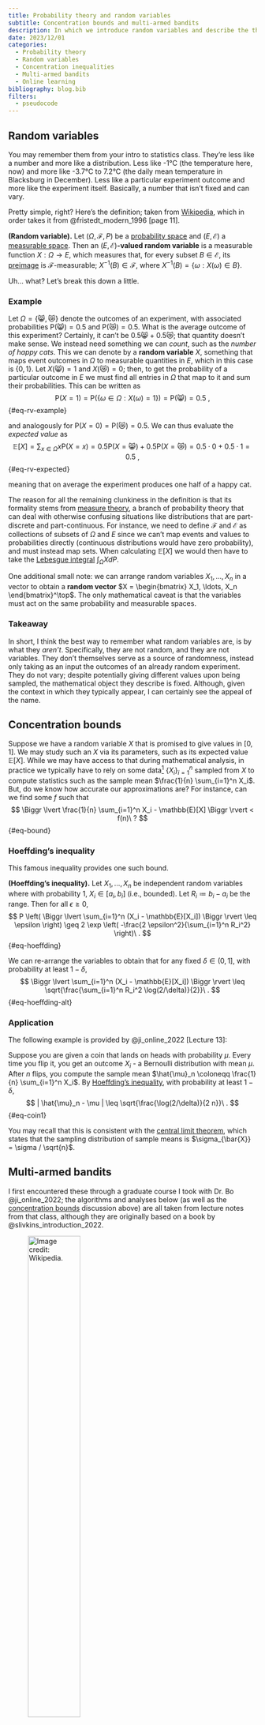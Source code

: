 ```yaml
---
title: Probability theory and random variables
subtitle: Concentration bounds and multi-armed bandits
description: In which we introduce random variables and describe the theory behind bounding them via concentration inequalities. We then introduce several multi-armed bandit algorithms to see how such inequalities may be used to evaluate their performance.
date: 2023/12/01
categories:
  - Probability theory
  - Random variables
  - Concentration inequalities
  - Multi-armed bandits
  - Online learning
bibliography: blog.bib
filters:
  - pseudocode
---
```

<!-- Describe the probability theory and random variables. -->


## Random variables

You may remember them from your intro to statistics class.
They're less like a number and more like a distribution.
Less like -1°C (the temperature here, now) and more like -3.7°C to 7.2°C (the daily mean temperature in Blacksburg in December).
Less like a particular experiment outcome and more like the experiment itself.
Basically, a number that isn't fixed and can vary.

Pretty simple, right?
Here's the definition; taken from [Wikipedia](https://en.wikipedia.org/wiki/Random_variable#Measure-theoretic_definition), which in order takes it from @fristedt_modern_1996 [page 11].

::: {#def-rv}
**(Random variable).**
Let $(\Omega, \mathcal{F}, P)$ be a [probability space](https://en.wikipedia.org/wiki/Probability_space) and $(E, \mathcal{E})$ a [measurable space](https://en.wikipedia.org/wiki/Measurable_space).
Then an $(E, \mathcal{E})$**-valued random variable** is a measurable function $X : \Omega \to E$, which measures that, for every subset $B \in \mathcal{E}$, its [preimage](https://en.wikipedia.org/wiki/Preimage) is $\mathcal{F}$-measurable; $X^{-1}(B) \in \mathcal{F}$, where $X^{-1}(B) = \{\omega : X(\omega) \in B\}$.
:::

Uh... what?
Let's break this down a little.

### Example

Let $\Omega = \{😸,😿\}$ denote the outcomes of an experiment, with associated probabilities $\mathrm{P}(😸) = 0.5$ and $\mathrm{P}(😿) = 0.5$.
What is the average outcome of this experiment?
Certainly, it can't be $0.5😸 + 0.5😿$; that quantity doesn't make sense.
We instead need something we can *count*, such as the *number of happy cats*.
This we can denote by a **random variable** $X$, something that maps event outcomes in $\Omega$ to measurable quantities in $E$, which in this case is $\{0, 1\}$.
Let $X(😸) = 1$ and $X(😿) = 0$; then, to get the probability of a particular outcome in $E$ we must find all entries in $\Omega$ that map to it and sum their probabilities.
This can be written as
$$
\mathrm{P}(X = 1) = \mathrm{P}(\{ \omega \in \Omega : X(\omega) = 1 \}) = \mathrm{P}(😸) = 0.5\ ,
$$ {#eq-rv-example}

and analogously for $\mathrm{P}(X = 0) = \mathrm{P}(😿) = 0.5$.
We can thus evaluate the *expected value* as
$$
\mathbb{E}[X] = \sum_{x \in \Omega} x \mathrm{P}(X = x) = 0.5 \mathrm{P}(X = 😸) + 0.5 \mathrm{P}(X = 😿) = 0.5 \cdot 0 + 0.5 \cdot 1 = 0.5\ ,
$$ {#eq-rv-expected}

meaning that on average the experiment produces one half of a happy cat.

The reason for all the remaining clunkiness in the definition is that its formality stems from [measure theory](https://en.wikipedia.org/wiki/Measure_(mathematics)), a branch of probability theory that can deal with otherwise confusing situations like distributions that are part-discrete and part-continuous.
For instance, we need to define $\mathcal{F}$ and $\mathcal{E}$ as collections of subsets of $\Omega$ and $E$ since we can't map events and values to probabilities directly (continuous distributions would have zero probability), and must instead map sets.
When calculating $\mathbb{E}[X]$ we would then have to take the [Lebesgue integral](https://en.wikipedia.org/wiki/Lebesgue_integration) $\int_\Omega X dP$.

One additional small note: we can arrange random variables $X_1, \ldots, X_n$ in a vector to obtain a **random vector** $X = \begin{bmatrix} X_1, \ldots, X_n \end{bmatrix}^\top$.
The only mathematical caveat is that the variables must act on the same probability and measurable spaces.

### Takeaway

In short, I think the best way to remember what random variables are, is by what they *aren't*.
Specifically, they are not random, and they are not variables.
They don't themselves serve as a source of randomness, instead only taking as an input the outcomes of an already random experiment.
They do not vary; despite potentially giving different values upon being sampled, the mathematical object they describe is fixed.
Although, given the context in which they typically appear, I can certainly see the appeal of the name.


## Concentration bounds

Suppose we have a random variable $X$ that is promised to give values in $[0,1]$.
We may study such an $X$ via its parameters, such as its expected value $\mathbb{E}[X]$.
While we may have access to that during mathematical analysis, in practice we typically have to rely on some data[^rv] $\{X_i\}_{i=1}^n$ sampled from $X$ to compute statistics such as the sample mean $\frac{1}{n} \sum_{i=1}^n X_i$.
But, do we know how accurate our approximations are?
For instance, can we find some $f$ such that
$$
\Biggr \lvert \frac{1}{n} \sum_{i=1}^n X_i - \mathbb{E}[X] \Biggr \rvert < f(n)\ ?
$$ {#eq-bound}

[^rv]: These $X_i$ can either be thought of as fixed values or i.i.d. random variables. In coming examples, we will use the latter.

### Hoeffding's inequality

This famous inequality provides one such bound.

::: {#thm-hoeffding}
**(Hoeffding's inequality).**
Let $X_1, \ldots, X_n$ be independent random variables where with probability $1$, $X_i \in [a_i, b_i]$ (i.e., bounded).
Let $R_i \coloneqq b_i - a_i$ be the range.
Then for all $\epsilon \geq 0$,
$$
P \left( \Biggr \lvert \sum_{i=1}^n (X_i - \mathbb{E}[X_i]) \Biggr \rvert \leq \epsilon \right) \geq 2 \exp \left( -\frac{2 \epsilon^2}{\sum_{i=1}^n R_i^2} \right)\ .
$$ {#eq-hoeffding}
:::

We can re-arrange the variables to obtain that for any fixed $\delta \in (0, 1]$, with probability at least $1 - \delta$,
$$
\Biggr \lvert \sum_{i=1}^n (X_i - \mathbb{E}[X_i]) \Biggr \rvert \leq \sqrt{\frac{\sum_{i=1}^n R_i^2 \log(2/\delta)}{2}}\ .
$$ {#eq-hoeffding-alt}

### Application

The following example is provided by @ji_online_2022 [Lecture 13]:

Suppose you are given a coin that lands on heads with probability $\mu$.
Every time you flip it, you get an outcome $X_i$ - a Bernoulli distribution with mean $\mu$.
After $n$ flips, you compute the sample mean $\hat{\mu}_n \coloneqq \frac{1}{n} \sum_{i=1}^n X_i$.
By [Hoeffding's inequality](#thm-hoeffding), with probability at least $1-\delta$,
$$
| \hat{\mu}_n - \mu | \leq \sqrt{\frac{\log(2/\delta)}{2 n}}\ .
$$ {#eq-coin1}

You may recall that this is consistent with the [central limit theorem](https://en.wikipedia.org/wiki/Central_limit_theorem), which states that the sampling distribution of sample means is $\sigma_{\bar{X}} = \sigma / \sqrt{n}$.


## Multi-armed bandits

I first encountered these through a graduate course I took with Dr. Bo @ji_online_2022; the algorithms and analyses below (as well as the [concentration bounds](#concentration-bounds) discussion above) are all taken from lecture notes from that class, although they are originally based on a book by @slivkins_introduction_2022.

![Image credit: [Wikipedia](https://en.wikipedia.org/wiki/Multi-armed_bandit).](https://upload.wikimedia.org/wikipedia/commons/8/82/Las_Vegas_slot_machines.jpg){width=50%}

The image above shows a row of slot machines.
They are otherwise known as one-armed bandits, as they steal money from you and have one arm you must pull to spin the wheel (although in the ones seen above it seems to have been replaced by buttons).

Generalizing a bit, let's imagine that we instead have $K$ such arms.
Maybe they belong to the same, now much more tricky bandit.
Or, maybe they model the possibility of playing different games in the same casino.
In any case, at every time point $t$ we must choose one such action $a_t \in [K]$ to play, only learning information about its underlying distribution through the rewards we receive.

There are various possible types of the bandit setting, but here we will only consider **stochastic** (as opposed to adversarial) losses and **multi-armed** (as opposed to linear or Gaussian process) bandits.

```pseudocode
#| label: alg-mab
#| html-indent-size: "1.8em"
#| html-comment-delimiter: "//"
#| html-line-number: true
#| html-no-end: false
#| pdf-placement: "htb!"
#| pdf-line-&number: true

\begin{algorithm}
\caption{Stochastic MAB (Framework)}
\begin{algorithmic}
\Require{$K$ and $T$ (both known), unknown reward distributions $\mathcal{D}_a$.}
\For{$t = 1, 2, \ldots$}
  \State Choose an action $a_t \in [K]$.
  \State Suffer loss $z_t[a_t]$ and also only observe $z_t[a_t]$.
\EndFor
\end{algorithmic}
\end{algorithm}
```

Here, $z_t$ is a random vector sampled from the unknown distributions, i.e., $z_t[a] \sim \mathcal{D}_a$.
The defining feature separating this problem from Online Convex Optimization is being only provided one value $z_t[a_t]$ corresponding to the played arm $a_t$, a.k.a., **bandit feedback**.

Our goal in this setting is to design an algorithm fitting this framework that minimizes the following quantity, known as regret
$$
\mathcal{R}_T = \sum_{t=1}^T z_t[a_t] - \min_i \sum_{t=1}^T z_t[i]\ .
$$ {#eq-regret}

Such a definition makes regret a useful metric in many situations, even when experiencing persistent penalties or unreasonable adversaries.
In particular, it evaluates performance against the best possible fixed action in hindsight - a value that will compensate for the above scenarios.
Note that the definition given in @eq-regret makes $\mathcal{R}_T$ a [random variable](#random-variables), meaning that in practice we aim to bound $\mathbb{E}[\mathcal{R}_T]$, the expected regret.[^pseudo]

[^pseudo]: In practice, it often ends up more convenient to bound the *pseudo-regret* $\bar{\mathcal{R}}_T$, which swaps the order of $\mathbb{E}$ and $\min$, turning it into a $\max$.
By Jensen's inequality, $\mathbb{E}[\mathcal{R}_T] \geq \bar{\mathcal{R}}_T$.

We may use the terms loss and reward interchangeably, as they can be thought of as negatives of each other.
This is again owed to the definition of regret in @eq-regret, by which minimizing losses is the same as maximizing rewards.

### Explore-then-exploit

A central issue in the multi-armed bandit problem is that of **exploration versus exploitation** - whether to prioritize investigating the yet unknown, or to take advantage of information already learned.
It is not a coincidence this problem appears both here and in **reinforcement learning** - both fall within the realm of **online learning** (when decisions and information are processed sequentially), the only thing separating them is the addition of states.

We start with a simple algorithm that does the two stages separately [@ji_online_2022, Lecture 14].
```pseudocode
#| label: alg-explore-exploit
#| html-indent-size: "1.8em"
#| html-comment-delimiter: "//"
#| html-line-number: true
#| html-no-end: false
#| pdf-placement: "htb!"
#| pdf-line-&number: true

\begin{algorithm}
\caption{Explore-then-exploit}
\begin{algorithmic}
\Require{$K$ and $T$ (both known), unknown reward distributions $\mathcal{D}_a$.}
\For{$t = 1, 2, \ldots$}
  \State Explore phase: try each arm $N$ times.
  \State Exploit phase: determine $\tilde{a}$ with the highest average reward; then play $\tilde{a}$ in all remaining rounds.
\EndFor
\end{algorithmic}
\end{algorithm}
```

We wish to bound the probability of getting good approximations on all arms, which we start by bounding each arm individually.
That is, we want to bound the deviation of its true mean $\mu(a)$ from its approximation $\hat{\mu}(a)$ after that arm has been pulled $N$ times.
Let $\beta_N = \sqrt{\frac{2 \log T}{N}}$, by [Hoeffding's inequality](#thm-hoeffding),
$$
\mathrm{P}(|\hat{\mu}(a) - \mu(a)| \leq \beta_N) \geq 1 - 2 / T^4\ .
$$ {#eq-exp-arm}

We define a *good event* $\mathcal{E}$ as the above being true for all arms, meaning that by the union bound
$$
\mathrm{P}(\mathcal{E}) = 1 - \mathrm{P}(\bar{\mathcal{E}}) \geq
1 - \sum_{a=1}^K \mathrm{P}(|\bar{\mu}(a) - \mu(a)| \geq \beta_N) \geq 1 - 2 K / T^4\ .
$$ {#eq-exp-good}

Even if this good event occurs, we may still choose a suboptimal arm $\bar{a}$ in the exploit phase.
In that case, the estimate errors for both $\bar{a}$ and the optimal arm $a^*$ are bounded by $\beta_N$.
As such, $\mu(a^*) - \mu(\bar{a}) \leq 2 \beta_N$.
Adding with a max regret of $1$ for $KN$ round of exploration, the total incurred regret in the good case is at most 
$$
\mathcal{R}_T \leq K N + (T - KN) \cdot 2 \beta_N \leq KN + 2 T \beta_N = KN + 2 T \sqrt{\frac{2 \log T}{N}}\ .
$$ {#eq-exp-regret-good}

This also lets us derive a formula for $N$ which we do by setting the resulting terms equal.
In particular, $N = 2 \sqrt[3]{T^2 \log T / K^2}$, which leads to a good case regret of $\mathrm{O}(T^{2/3} (K \log T)^{1/3})$.
The bad event happens with probability at most $2 K / T^4$, which when multiplied by a max per-round regret of $1$ gets absorbed by the big O.

For implementations of this and the following algorithms, we make a function `play` that returns an arm `a`, and a function `feedback` that records the resulting reward `r`.
Both functions are supplied with other contextual parameters for convenience.

```python
#| code-summary: Code for Explore-then-exploit
from math import log
from numpy import argmax

class ExploreExploit:
    def __init__(self, K, T):
        self.K = K
        self.N = round(2 * (T**2 * log(T) / K**2)**(1/3))
        self.totals = [0] * K
    
    def __str__(self):
        return "Explore-then-exploit"

    def play(self, t):
        '''Choose an arm to play.'''
        if t <= self.K*self.N:
            # Play each arm N times
            return t % self.K
        else:
            # Play best arm
            return self.best
    
    def feedback(self, t, a, r):
        '''Receive a reward.'''
        if t <= self.K*self.N:
            # Record reward
            self.totals[a] += r
        if t == self.K*self.N:
            # Compute best arm
            self.best = argmax(self.totals)
```

### Epsilon-greedy

Instead of doing exploration all at once, we may spread it out over all rounds, making it less frequent over time [@ji_online_2022, Lecture 14].
You'll see this strategy used quite frequently in reinforcement learning, as it is pretty simple to implement.

```pseudocode
#| label: alg-epsilon-greedy
#| html-indent-size: "1.8em"
#| html-comment-delimiter: "//"
#| html-line-number: true
#| html-no-end: false
#| pdf-placement: "htb!"
#| pdf-line-&number: true

\begin{algorithm}
\caption{Epsilon-greedy}
\begin{algorithmic}
\Require{$K$ and $T$ (both known), unknown reward distributions $\mathcal{D}_a$.}
\For{$t = 1, 2, \ldots$}
  \State Toss a coin with success rate $\epsilon_t$.
  \If{success}
    \State Explore: choose an arm uniformly at random.
  \Else
    \State Exploit: choose an arm with the highest average reward so far.
  \EndIf
\EndFor
\end{algorithmic}
\end{algorithm}
```

With $\epsilon_t = t^{-1/3} (K \log t)^{1/3}$, Epsilon-greedy achieves the same regret bound, $\mathrm{O}(t^{2/3} (K \log t)^{1/3})$.
We won't show it here for brevity, but it uses the same techniques as shown, similarly relying on [Hoeffding's inequality](#thm-hoeffding).
Note in addition that @alg-epsilon-greedy does not rely on $T$, which makes it an **anytime** algorithm.

```python
#| code-summary: Code for Epsilon-greedy
from math import log
from random import random, randrange
from numpy import argmax, divide, errstate, inf, nan

class EpsilonGreedy:
    def __init__(self, K, _):
        self.K = K
        self.totals = [0] * K
        self.counts = [0] * K
    
    def __str__(self):
        return "Epsilon-greedy"

    def _eps(self, t):
        return (self.K*log(t)/t)**(1/3)

    def _best(self):
        with errstate(divide='ignore', invalid='ignore'):
            avg = divide(self.totals, self.counts)
        avg[avg == inf] = -inf
        avg[avg == nan] = -inf
        return argmax(avg)

    def play(self, t):
        '''Choose an arm to play.'''
        if random() < self._eps(t):
            # Play random arm
            return randrange(self.K)
        else:
            # Play best arm
            return self._best()
    
    def feedback(self, t, a, r):
        '''Receive a reward.'''
        self.totals[a] += r
        self.counts[a] += 1
```

### Successive elimination

We can further incorporate the concept of means and confidence bounds into the algorithm by considering their values at any $t \in [T]$.
In particular,
$$
\mathrm{P} \left( |\hat{\mu}_t(a) - \mu(a)| \leq \beta_t(a) \right) \geq \sqrt{\frac{\log (2 K T / \delta)}{2 N_t (a)}}\ .
$$ {#eq-azuma}

This feels very similar to Hoeffding's inequality, but actually requires a version generalized to [martingales](https://en.wikipedia.org/wiki/Martingale_(probability_theory)), known as the [Azuma-Hoeffding inequality](https://en.wikipedia.org/wiki/Azuma%27s_inequality).

For convenience, we define [@ji_online_2022, Lecture 14]
$$
\begin{align}
    \mathrm{UCB}_t(a) &= \hat{\mu}_t(a) + \beta_t(a)\ ,\\
    \mathrm{LCB}_t(a) &= \hat{\mu}_t(a) - \beta_t(a)\ .
\end{align}
$$ {#eq-ucb}

```pseudocode
#| label: alg-elimination
#| html-indent-size: "1.8em"
#| html-comment-delimiter: "//"
#| html-line-number: true
#| html-no-end: false
#| pdf-placement: "htb!"
#| pdf-line-&number: true

\begin{algorithm}
\caption{Successive Elimination}
\begin{algorithmic}
\Require{$K$ and $T$ (both known), unknown reward distributions $\mathcal{D}_a$.}
\State Initialize active arm set $\mathcal{A}_1 = [K]$.
\For{$p = 1, 2, \ldots$}
  \State Play each arm in $\mathcal{A}_p$ once.
  \State Let $t$ be the time at the end of the current phase $p$.
  \State $\mathcal{A}_{p+1} = \{ a \in \mathcal{A}_p : \mathrm{UCB}_t (a) \geq \max_{a' \in \mathcal{A}_p} \mathrm{LCB}_t (a) \}$
\EndFor
\end{algorithmic}
\end{algorithm}
```

We define the good event as before, and assume that it holds.
If we at some point eliminate $a^*$, it means $\mathrm{UCB}_t(a^*) < \mathrm{LCB}_t(a')$ for some other arm $a'$, implying $\mu(a^*) < \mu(a')$ and thus a contradiction.
Then, assume there is some arm $a \in \mathcal{A}_{p+1}$ during phase $p$ ending at time $t$ such that $\mu(a^*) - \mu(a) > 4 \beta_t(a)$.
Then,
$$
\mathrm{LCB}_t(a) \leq \mu(a) + 2 \beta_t(a) < \mu(a^*) - 2 \beta_t(a^*) \leq \mathrm{UCB}_t(a^*)\ ,
$$ {#eq-elimination1}
implying that this arm should have been eliminated.
Thus, the regret contributed by arm $a$ is
$$
\mathcal{R}_{a,t} \leq 4 N_t(a) \sqrt{\frac{\log(2 K T / \delta)}{2 N_t(a)}} = \mathrm{O}(\sqrt{N_t(a) \log(K T / \delta)})\ .
$$ {#eq-elimination2}

Using the Cauchy-Schwarz inequality, $\sum_a \sqrt{N_t(a)} \leq \sqrt{\sum_a N_t (a) \cdot \sum_a 1} =  \sqrt{t K}$, meaning
$$
\mathcal{R}_t = \sum_{a \in [K]} \mathcal{R}_{a,t} = \mathrm{O}(\sqrt{\log(K T / \delta)}) \cdot \sum_a \sqrt{N_t(a)} \leq \mathrm{O}(\sqrt{K t \log (K T / \delta)})\ .
$$ {#eq-elimination3}

We thus have that $\mathcal{R}_T = \mathrm{O}(\sqrt{K T \log (K T / \delta)})$.

Note that the above bounds have a configurable value $\delta \in (0, 1]$, which makes them take effect with probability at least $1 - \delta$.
In practice, we need to set `delta` to a ridiculously high value for any arms to actually become eliminated within a reasonable amount of time.

```python
#| code-summary: Code for Successive elimination
from random import random, randrange
from numpy import argmax, divide, errstate, inf, nan, log, sqrt
import numpy as np

class SuccessiveElimination:
    def __init__(self, K, T, delta=1500):
        self.num = log(2 * K * T / delta) / 2
        assert self.num > 0, "delta too large"
        self.totals = [0] * K
        self.counts = [0] * K
        self.A = list(range(K))
        self.idx = 0
    
    def __str__(self):
        return "Successive elimination"

    def _mu(self):
        with errstate(divide='ignore', invalid='ignore'):
            mu = divide(self.totals, self.counts)
        mu[mu == inf] = 0
        mu[mu == nan] = 0
        return mu

    def _beta(self):
        with errstate(divide='ignore'):
            beta = sqrt(divide(self.num, self.counts))
        return beta

    def play(self, t):
        '''Choose an arm to play.'''
        if self.idx == len(self.A):
            # Update arm set A
            u, b = self._mu(), self._beta()
            lcb, ucb = u-b, u+b
            self.A = [a for a in self.A if ucb[a] >= np.max(lcb)]
            self.idx = 0
        # Play each arm in A
        a = self.A[self.idx]
        self.idx += 1
        return a
    
    def feedback(self, t, a, r):
        '''Receive a reward.'''
        self.totals[a] += r
        self.counts[a] += 1
```

### UCB

Since the event of eliminating an arm may be quite rare, we may instead just sample the arm with the highest $\mathrm{UCB}_t(a)$.
This strategy demonstrates a principle known as *optimism in the face of uncertainty* [@ji_online_2022, Lecture 15] - that is, both arms that have high sample mean and arms with fewer samples will have a larger UCB and thus more likely to get chosen.
```pseudocode
#| label: alg-ucb
#| html-indent-size: "1.8em"
#| html-comment-delimiter: "//"
#| html-line-number: true
#| html-no-end: false
#| pdf-placement: "htb!"
#| pdf-line-&number: true

\begin{algorithm}
\caption{UCB}
\begin{algorithmic}
\Require{$K$ and $T$ (both known), unknown reward distributions $\mathcal{D}_a$.}
\For{$t = 1, 2, \ldots$}
  \State $a_t = \arg\max_{a \in [K]} \mathrm{UCB}_t (a)$
\EndFor
\end{algorithmic}
\end{algorithm}
```

Similar to before, $\mu(a^*) - \mu(a_t) \leq 2 \beta_t (a_t)$ in the good event.
We thus have
$$
\mathcal{R}_T = \sum_{t=1}^T r_t \leq c \sqrt{\log (2 K T / \delta)} \sum_{t=1}^T \sqrt{\frac{1}{N_t(a_t)}}\ ,
$$ {#eq-ucb1}

where the latter summation is bounded by
$$
\sum_{t=1}^T \sqrt{\frac{1}{N_t(a_t)}} = \sum_{a=1}^K \sum_{m=1}^{N_T(a)} \sqrt{1/m} \leq c' \sum_{a=1}^K \sqrt{N_T(a)} = \mathrm{O}(\sqrt{K T})\ .
$$ {#eq-ucb2}

Thus, the regret of [UCB](#alg-ucb) is $\mathrm{O}(\sqrt{K T \log (K T / \delta)})$.

```python
#| code-summary: Code for UCB
from random import random, randrange
from numpy import argmax, divide, errstate, inf, nan, log, sqrt
import numpy as np

class UCB:
    def __init__(self, K, T, delta=1):
        self.num = log(2 * K * T / delta) / 2
        assert self.num > 0, "delta too large"
        self.totals = [0] * K
        self.counts = [0] * K
    
    def __str__(self):
        return "UCB"

    def _mu(self):
        with errstate(divide='ignore', invalid='ignore'):
            mu = divide(self.totals, self.counts)
        mu[mu == inf] = 0
        mu[mu == nan] = 0
        return mu

    def _beta(self):
        with errstate(divide='ignore'):
            beta = sqrt(divide(self.num, self.counts))
        return beta

    def play(self, t):
        '''Choose an arm to play.'''
        ucb = self._mu() + self._beta()
        return argmax(ucb)
    
    def feedback(self, t, a, r):
        '''Receive a reward.'''
        self.totals[a] += r
        self.counts[a] += 1
```

### Summary

Here is a compilation of the derived bounds so far:

| Algorithm | Regret | Anytime |
|-----------|--------|---------|
| [Explore-then-exploit](#alg-explore-exploit) | $\mathrm{O}(T^{2/3} (K \log T)^{1/3})$ | ❌ |
| [Epsilon-greedy](#alg-epsilon-greedy) | $\mathrm{O}(t^{2/3} (K \log t)^{1/3})$ | ✅ |
| [Successive elimination](#alg-elimination) | $\mathrm{O}(\sqrt{K T \log (K T / \delta)})$ | ❌ |
| [UCB](#alg-ucb) | $\mathrm{O}(\sqrt{K T \log (K T / \delta)})$ | ❌ |

: Summary of theoretic regret bounds.

On a final note, the above bounds are all problem-independent.
We can instead derive *problem-dependent* bounds, such as
$$
\mathcal{R}_T = \sum_{a : \Delta(a) > 0} \mathrm{O} \left( \frac{\log(K T / \delta)}{\delta(a)} \right)\ ,
$$ {#eq-ucb-prob}

for [UCB](#alg-ucb), where $\Delta(a) \coloneqq \mu(a^*) - \mu(a)$.

### Simulation

Now, it's time to put the algorithms to the test!

#### Technical note

But first, a small note on the simulation details.
As the rewards (and thus performance) are highly stochastic, we will need to run many trials to get an accurate result.
Even when results are recorded once every `F` steps, we still run into situations where the times for storing and churning data may compete with those of running the algorithms.
We have several possible approaches:

* *Store them all:* pre-allocate a huge array, and process it once afterwards.
  This understandably causes slowdowns.
* *Aggregate last:* i.e., iterate over algorithms and timesteps first, then trials.
  This may seem like a perfect solution at first, but it runs into a caveat of the algorithms storing internal parameters.
  That is, algorithms from some runs will have more information about certain arms than others, so we can't just re-sample the same instance many times.
  The way to address this would involve storing an array of algorithms proportional to the number of trials, which is again inefficient.
* *Online aggregation:* iterate over trials first, and store a statistic for each algorithm/timestep.
  The way we avoid having a separate dimension for trials is via an approximation algorithm that aggregates statistics as they come in - [Welford's online algorithm](https://en.wikipedia.org/wiki/Algorithms_for_calculating_variance#Welford's_online_algorithm).

We will use the latter approach, which is what lets us compute 1000 samples for each data point.

```python
#| code-fold: true
#| code-summary: Seed random number generators
from random import seed as py_seed
from numpy.random import seed as np_seed
py_seed(5805)
np_seed(5805)
```

In particular, we will simulate having to choose between $K=2$ arms:

1. A uniform distribution on $[0,1]$, i.e., mean $0.5$ and standard deviation $\sqrt{1/12} \approx 0.29$.
1. A normal distribution with mean $0.6$ and standard deviation $0.2$.

The above statistics indicate that arm 2 is more optimal, but arm 1 has a wider distribution of rewards.

```python
#| code-summary: Simulation code
from random import random
from numpy.random import normal
from numpy import zeros, sqrt

# Simulation parameters
T = 1000    # Number of rounds
F = 10      # Logging frequency
N = 1000    # Number of trials

# Arms to explore
means = [0.5, 0.6]
best = max(means)
arms = [random, lambda: normal(means[1], 0.2, 1).item()]
K = len(arms)

# Algorithms to use
cs = [ExploreExploit, EpsilonGreedy, SuccessiveElimination, UCB]
A = len(cs)

# Evaluate algorithms
x = zeros((T//F+1, A))
s = zeros((T//F+1, A))
for n in range(1, N+1):
    for i, c in enumerate(cs):
        alg = c(K, T)
        rgt = 0
        for t in range(1, T+1):
            a = alg.play(t)
            r = arms[a]()
            alg.feedback(t, a, r)
            rgt += best - r
            if t % F == 0:
                # Welford's online algorithm
                xn1 = x[t//F, i]
                x[t//F, i] = ((n-1)*xn1 + rgt) / n
                s[t//F, i] += (rgt - xn1) * (rgt - x[t//F, i])
s = 0.2*sqrt(s / (N-1))
```

We now plot the mean regret $\mathcal{R}_t$ of each algorithm, as well as the $\pm 0.2$ sample standard deviation margins.

```python
#| code-fold: true
#| code-summary: "Code for plotting regret"
#| label: fig-line
#| fig-cap: "Performance of MAB algorithms"
import numpy as np
import matplotlib.pyplot as plt

t = np.arange(1, T+2, F)
plt.plot(t, x)
for i in range(A):
    plt.fill_between(t, x[:,i]-s[:,i], x[:,i]+s[:,i], alpha=.15)
plt.xlabel("Timestep")
plt.ylabel("Regret")
plt.legend([c(K, T) for c in cs]);
```

The above performance roughly matches what we should expect.
Most notably, [Explore-then-exploit](#alg-explore-exploit) accumulates linear regret until a certain time, where it sharply switches to exploitation and plateus.
The other algorithms gently bend down towards it instead, allowing them to achieve lower final regrets.

Note that the above shouldn't be used as a definitive guide for how the algorithms compare, as it's specific to the problem instance and algorithm parameters.
In particular, the performance of [Successive elimination](#alg-elimination) is highly dependent on its artificial parameter $\delta = 1500$, as it determines how soon the trend starts bending toward a plateu.
Still, it may give an indication as to why the [UCB](#alg-ucb) algorithm and its variants are so common in practice.